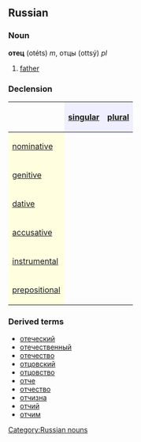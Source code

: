 ==Russian==
[[Category:Russian nouns]]
===Noun===
'''отец''' (otéts) ''m'', отцы (ottsý) ''pl''

#[[father]]

===Declension===
{| border="1" cellpadding="4" cellspacing="0"
!
! style="background-color: #EFEFFF" align="center"|[[singular]]
! style="background-color: #EFEFFF" align="center"|[[plural]]
|-
! style="background-color: #FFFFE0" align="left"|[[nominative case|nominative]]
| align="center"|{{RUchar|оте́ц}}
| align="center"|{{RUchar|отцы́}}
|-
! style="background-color: #FFFFE0" align="left"|[[genitive case|genitive]]
| align="center"|{{RUchar|отца́}}
| align="center"|{{RUchar|отцо́в}}
|-
! style="background-color: #FFFFE0" align="left"|[[dative case|dative]]
| align="center"|{{RUchar|отцу́}}
| align="center"|{{RUchar|отца́м}}
|-
! style="background-color: #FFFFE0" align="left"|[[accusative case|accusative]]
| align="center"|{{RUchar|отца́}}
| align="center"|{{RUchar|отцо́в}}
|-
! style="background-color: #FFFFE0" align="left"|[[instrumental case|instrumental]]
| align="center"|{{RUchar|отцо́м}}
| align="center"|{{RUchar|отца́ми}}
|-
! style="background-color: #FFFFE0" align="left"|[[prepositional case|prepositional]]
| align="center"|{{RUchar|об отце́}}
| align="center"|{{RUchar|об отца́х}}
|}

===Derived terms===
*[[отеческий]]
*[[отечественный]]
*[[отечество]]
*[[отцовский]]
*[[отцовство]]
*[[отче]]
*[[отчество]]
*[[отчизна]]
*[[отчий]]
*[[отчим]]